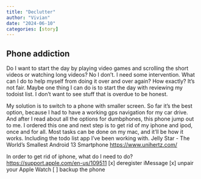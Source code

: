 ```yaml
---
title: "Declutter"
author: "Vivian"
date: "2024-06-10"
categories: [story]
---
```


## Phone addiction
Do I want to start the day by playing video games and scrolling the short videos or watching long videos? No I don't. I need some intervention. What can I do to help myself from doing it over and over again? How exactly? It's not fair.
Maybe one thing I can do is to start the day with reviewing my todoist list. I don't want to see stuff that is overdue to be honest.

My solution is to switch to a phone with smaller screen. So far it's the best option, because I had to have a working gps navigation for my car drive. And after I read about all the options for dumbphones, this phone jump out to me. I ordered this one and next step is to get rid of my iphone and ipod, once and for all. Most tasks can be done on my mac, and it'll be how it works. Including the todo list app I've been working with.
Jelly Star - The World's Smallest Android 13 Smartphone
[https://www.unihertz.com/](https://www.unihertz.com/)

In order to get rid of iphone, what do I need to do?
[https://support.apple.com/en-us/109511](https://support.apple.com/en-us/109511)
[x] deregister iMessage
[x] unpair your Apple Watch
[ ] backup the phone
